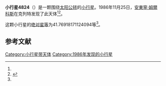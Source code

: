{{Infobox planet
| bgcolour = #FFFFC0
| name = 4824 Stradonice
| symbol = 
| image = 
| caption = 
| discovery = yes
| discovery_ref = 
| discoverer = [[安東寧·姆爾科斯|安東寧·姆爾科斯]]
| discovery_site = [[克列特|克列特]] 
| discovered = 1986年11月25日
| designations = yes
| mp_name = 
| named_after = 
| alt_names = 1986 WL1/ 1984 DL1
| mp_category = [[主带小行星|主带小行星]]
| orbit_ref = <ref name="a">[http://ssd.jpl.nasa.gov/sbdb.cgi?sstr=4824 4824 Stradonice] {{Wayback|url=http://ssd.jpl.nasa.gov/sbdb.cgi?sstr=4824 |date=20210814130342 }}，小行星數據庫瀏覽器（JPL Small-Body Database Browser）－[[美国国家航空航天局|美国国家航空航天局]]喷气推进实验室</ref>
| epoch = 2456400.5 (2013年4月18日更新)
| aphelion = {{convert|2.416943089150205|AU|km|3|abbr=on|lk=out}}
| perihelion = {{convert|2.161227988249015|AU|km|3|abbr=on}}
| semimajor = {{convert|2.28908553869961|AU|km|3|abbr=on}}
| eccentricity = 0.055855296
| period = 1265.00272 [[日|日]]<br />3.46[[儒略年|儒略年]]
| avg_speed = 
| inclination = 6.4731253609209
| asc_node = 40.38289573829286
| mean_anomaly = 
| arg_peri = 41.76918171124094
| satellites = 
| physical_characteristics = yes
| dimensions = 
| mass = 
| density = 
| surface_grav = 
| escape_velocity = 
| sidereal_day = 
| axial_tilt = 
| pole_ecliptic_lat = 
| pole_ecliptic_lon = 
| albedo = 
| temperatures= 
| temp_name1 = 
| mean_temp_1 = 
| max_temp_1 = 
| temp_name2 = 
| max_temp_2 = 
| spectral_type = 
| abs_magnitude = 41.76918171124094
}}

'''小行星4824'''（{{lang-en|4824 Stradonice}}）是一颗围绕[[太阳|太阳]][[公转|公转]]的[[小行星|小行星]]。1986年11月25日，[[安東寧·姆爾科斯|安東寧·姆爾科斯]]在克列特发现了此天体<ref name="a" /><ref>{{cite news|title=小行星列表|url=http://cfa-www.harvard.edu/iau/lists/NumberedMPs.txt|accessdate=2013-07-08|newspaper=哈佛大学|archive-date=2008-05-17|archive-url=https://web.archive.org/web/20080517010638/http://cfa-www.harvard.edu/iau/lists/NumberedMPs.txt|dead-url=no}}</ref>。

这颗小行星的[[绝对星等|绝对星等]]为41.76918171124094等<ref name="a" />。

==参考文献==
{{reflist}}
{{Minor Planet Number|[[小行星4823|小行星4823]]|[[小行星4825|小行星4825]]}}

{{小天体}}

[[Category:小行星带天体|Category:小行星带天体]]
[[Category:1986年发现的小行星|Category:1986年发现的小行星]]

{{asteroid-stub}}